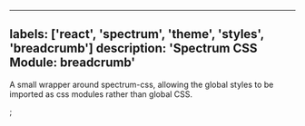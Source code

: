 

---
labels: ['react', 'spectrum', 'theme', 'styles', 'breadcrumb']
description: 'Spectrum CSS Module: breadcrumb'
---


A small wrapper around spectrum-css, allowing the global
styles to be imported as css modules rather than global CSS.

<CSSModulePreview styles={styles} />;
